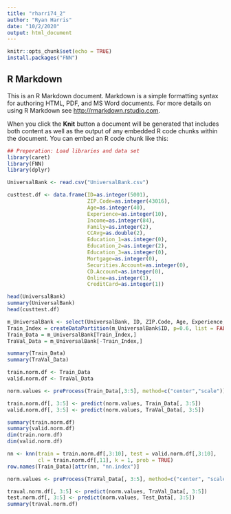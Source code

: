 ---
title: "rharri74_2"
author: "Ryan Harris"
date: "10/2/2020"
output: html_document
---

```{r setup, include=FALSE}
knitr::opts_chunk$set(echo = TRUE)
install.packages("FNN")
```

## R Markdown

This is an R Markdown document. Markdown is a simple formatting syntax for authoring HTML, PDF, and MS Word documents. For more details on using R Markdown see <http://rmarkdown.rstudio.com>.

When you click the **Knit** button a document will be generated that includes both content as well as the output of any embedded R code chunks within the document. You can embed an R code chunk like this:

```{r UniversalBank Prep}
## Preperation: Load libraries and data set
library(caret)
library(FNN)
library(dplyr)

UniversalBank <- read.csv("UniversalBank.csv")

custtest.df <- data.frame(ID=as.integer(5001),
                          ZIP.Code=as.integer(43016),
                          Age=as.integer(40),
                          Experience=as.integer(10),
                          Income=as.integer(84),
                          Family=as.integer(2),
                          CCAvg=as.double(2),
                          Education_1=as.integer(0),
                          Education_2=as.integer(2),
                          Education_3=as.integer(0),
                          Mortgage=as.integer(0),
                          Securities.Account=as.integer(0),
                          CD.Account=as.integer(0),
                          Online=as.integer(1),
                          CreditCard=as.integer(1))

head(UniversalBank)
summary(UniversalBank)
head(custtest.df)
```


```{r UniversalBank Split 60/40}
m_UniversalBank <- select(UniversalBank, ID, ZIP.Code, Age, Experience, Income, Education, Mortgage, Securities.Account, CD.Account, CreditCard, Personal.Loan )
Train_Index = createDataPartition(m_UniversalBank$ID, p=0.6, list = FALSE)
Train_Data = m_UniversalBank[Train_Index,]
TraVal_Data = m_UniversalBank[-Train_Index,]

summary(Train_Data)
summary(TraVal_Data)
```

```{r Normalize}
train.norm.df <- Train_Data
valid.norm.df <- TraVal_Data

norm.values <- preProcess(Train_Data[,3:5], method=c("center","scale"))

train.norm.df[, 3:5] <- predict(norm.values, Train_Data[, 3:5])
valid.norm.df[, 3:5] <- predict(norm.values, TraVal_Data[, 3:5])

summary(train.norm.df)
summary(valid.norm.df)
dim(train.norm.df)
dim(valid.norm.df)
```
```{r kNN}

nn <- knn(train = train.norm.df[,3:10], test = valid.norm.df[,3:10],
          cl = train.norm.df[,11], k = 1, prob = TRUE)
row.names(Train_Data)[attr(nn, "nn.index")]
```

```{r Next section}
norm.values <- preProcess(TraVal_Data[, 3:5], method=c("center", "scale")) # Use combined set to normalize

traval.norm.df[, 3:5] <- predict(norm.values, TraVal_Data[, 3:5])
test.norm.df[, 3:5] <- predict(norm.values, Test_Data[, 3:5])
summary(traval.norm.df)
```
